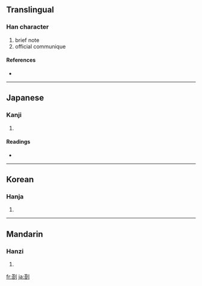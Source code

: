 {{also|箚}}
==Translingual==

===Han character===
{{Han char|rn=18|rad=刀|as=10|sn=12|four=|canj=廿口中弓 (TRLN)}}

# brief note
# official communique

====References====
* {{Han ref|kx=0142.360|dkj=02113|dj=0323.050|hdz=10347.150|uh=5273|ud=21107}}

----

==Japanese==

===Kanji===
{{ja-kanji|grade=|rs=刀10}}

# {{defn|Japanese}}

====Readings====
* {{ja-readings|on=[[とう]] (tō), [[さつ]] (satsu)|kun=[[かぎ]] (kagi), [[かま]] (kama), [[さす]] (sasu)}}

----

==Korean==

===Hanja===
{{ko-hanja|hangeul=차|rv=cha|mr=ch'a}}

# {{defn|Korean}}

----

==Mandarin==

===Hanzi===
{{cmn-hanzi|pin=[[zhā]] ([[zha1]])|wg=cha<sup>1</sup>}}

# {{defn|Mandarin}}

[[fr:剳]]
[[ja:剳]]